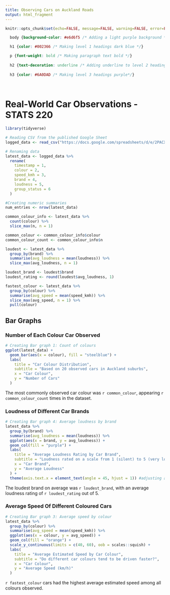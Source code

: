 ---
title: Observing Cars on Auckland Roads
output: html_fragment
---

```{r setup, include=FALSE}
knitr::opts_chunk$set(echo=FALSE, message=FALSE, warning=FALSE, error=FALSE)

```

```{css}
  body {background-color: #e6d6f5 /* Adding a light purple background */}

  h1 {color: #002366 /* Making level 1 headings dark blue */}

  p {font-weight: bold /* Making paragraph text bold */}
  
  h2 {text-decoration: underline /* Adding underline to level 2 headings */}
  
  h3 {color: #6A0DAD /* Making level 3 headings purple*/}
  
  


```

# Real-World Car Observations - STATS 220



```{r}
library(tidyverse)

# Reading CSV from the published Google Sheet
logged_data <- read_csv("https://docs.google.com/spreadsheets/d/e/2PACX-1vTVwRtAOG8keLSMW3iNPuMljHhzUxdneaVlssujx8CEW164W9n2Fu-Uk0taBP0orTpqFkzNpgWjK5Jz/pub?output=csv")

# Renaming data
latest_data <- logged_data %>%
  rename(
    timestamp = 1,
    colour = 2,
    speed_kmh = 3,
    brand = 4,
    loudness = 5,
    group_status = 6
  )
```

```{r}
#Creating numeric summaries
num_entries <- nrow(latest_data)

common_colour_info <- latest_data %>%
  count(colour) %>%
  slice_max(n, n = 1)

common_colour <- common_colour_info$colour
common_colour_count <- common_colour_info$n

loudest <- latest_data %>%
  group_by(brand) %>%
  summarise(avg_loudness = mean(loudness)) %>%
  slice_max(avg_loudness, n = 1)

loudest_brand <- loudest$brand
loudest_rating <- round(loudest$avg_loudness, 1)

fastest_colour <- latest_data %>%
  group_by(colour) %>%
  summarise(avg_speed = mean(speed_kmh)) %>%
  slice_max(avg_speed, n = 1) %>%
  pull(colour)
```

## Bar Graphs
### Number of Each Colour Car Observed
```{r}
# Creating Bar graph 1: Count of colours
ggplot(latest_data) +
  geom_bar(aes(x = colour), fill = "steelblue") +
  labs(
    title = "Car Colour Distribution",
    subtitle = "Based on 20 observed cars in Auckland suburbs",
    x = "Car Colour",
    y = "Number of Cars"
  )
```

The most commonly observed car colour was `r common_colour`, appearing `r common_colour_count` times in the dataset.

### Loudness of Different Car Brands
```{r}
# Creating Bar graph 4: Average loudness by brand
latest_data %>%
  group_by(brand) %>%
  summarise(avg_loudness = mean(loudness)) %>%
  ggplot(aes(x = brand, y = avg_loudness)) +
  geom_col(fill = "purple") +
  labs(
    title = "Average Loudness Rating by Car Brand",
    subtitle = "Loudness rated on a scale from 1 (silent) to 5 (very loud)",
    x = "Car Brand",
    y = "Average Loudness"
  ) +
  theme(axis.text.x = element_text(angle = 45, hjust = 1)) #adjusting angle of text
```

The loudest brand on average was `r loudest_brand`, with an average loudness rating of `r loudest_rating` out of 5.

### Average Speed Of Different Coloured Cars
```{r}
# Creating Bar graph 3: Average speed by colour
latest_data %>%
  group_by(colour) %>%
  summarise(avg_speed = mean(speed_kmh)) %>%
  ggplot(aes(x = colour, y = avg_speed)) +
  geom_col(fill = "orange") +
  scale_y_continuous(limits = c(40, 60), oob = scales::squish) +
  labs(
    title = "Average Estimated Speed by Car Colour",
    subtitle = "Do different car colours tend to be driven faster?",
    x = "Car Colour",
    y = "Average Speed (km/h)"
  )
```

`r fastest_colour` cars had the highest average estimated speed among all colours observed.
